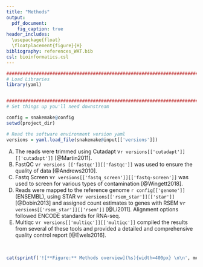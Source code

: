 ```yaml
---
title: "Methods"
output:
  pdf_document:
    fig_caption: true
header_includes:
  \usepackage{float}
  \floatplacement{figure}{H}
bibliography: references_WAT.bib
csl: bioinformatics.csl
---
```


<!--- Allow the page to be wider --->
<style>
  body .main-container {
    max-width: 1200px;
  }
</style>

```r
################################################################################
# Load Libraries
library(yaml)


################################################################################
# Set things up you'll need downstream

config = snakemake@config
setwd(project_dir)

# Read the software environment version yaml
versions = yaml.load_file(snakemake@input[['versions']])
```


<!---
Methods
--->

A) The reads were trimmed using Cutadapt v`r versions[['cutadapt']][['cutadapt']]` [@Martin2011].
B) FastQC v`r versions [['fastqc']][['fastqc']]` was used to ensure the quality of data [@Andrews2010].
C) Fastq Screen v`r versions[['fastq_screen']][['fastq-screen']]` was used to screen for various types of contamination [@Wingett2018].
D) Reads were mapped to the reference genome `r config[['genome']]` (ENSEMBL), using STAR v`r versions[['rsem_star']][['star']]` [@Dobin2013] and assigned count estimates to genes with RSEM v`r versions[['rsem_star']][['rsem']]` [@Li2011]. Alignment options followed ENCODE standards for RNA-seq.
E) Multiqc v`r versions[['multiqc']][['multiqc']]` compiled the results from several of these tools and provided a detailed and comprehensive quality control report [@Ewels2016]. 

\  
\  

```r
cat(sprintf('![**Figure:** Methods overview](%s){width=400px} \n\n', methods_fig))
```

\  
\  
